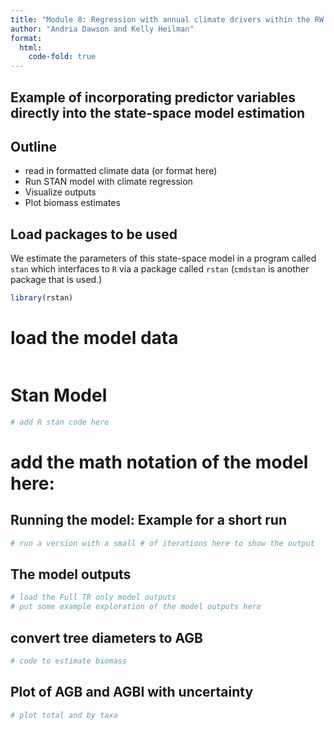 ```yaml
---
title: "Module 8: Regression with annual climate drivers within the RW + Census model"
author: "Andria Dawson and Kelly Heilman"
format:
  html:
    code-fold: true
---
```


## Example of incorporating predictor variables directly into the state-space model estimation

## Outline

-   read in formatted climate data (or format here)
-   Run STAN model with climate regression
-   Visualize outputs
-   Plot biomass estimates

## Load packages to be used

We estimate the parameters of this state-space model in a program called `stan` which interfaces to `R` via a package called `rstan` (`cmdstan` is another package that is used.)

```R
library(rstan)
```

# load the model data

```r

```

# Stan Model

```r
# add R stan code here
```

# add the math notation of the model here:

## Running the model: Example for a short run

```r
# run a version with a small # of iterations here to show the output
```

## The model outputs

```R
# load the Full TR only model outputs
# put some example exploration of the model outputs here
```

## convert tree diameters to AGB

```R
# code to estimate biomass
```

## Plot of AGB and AGBI with uncertainty

```R
# plot total and by taxa
```
